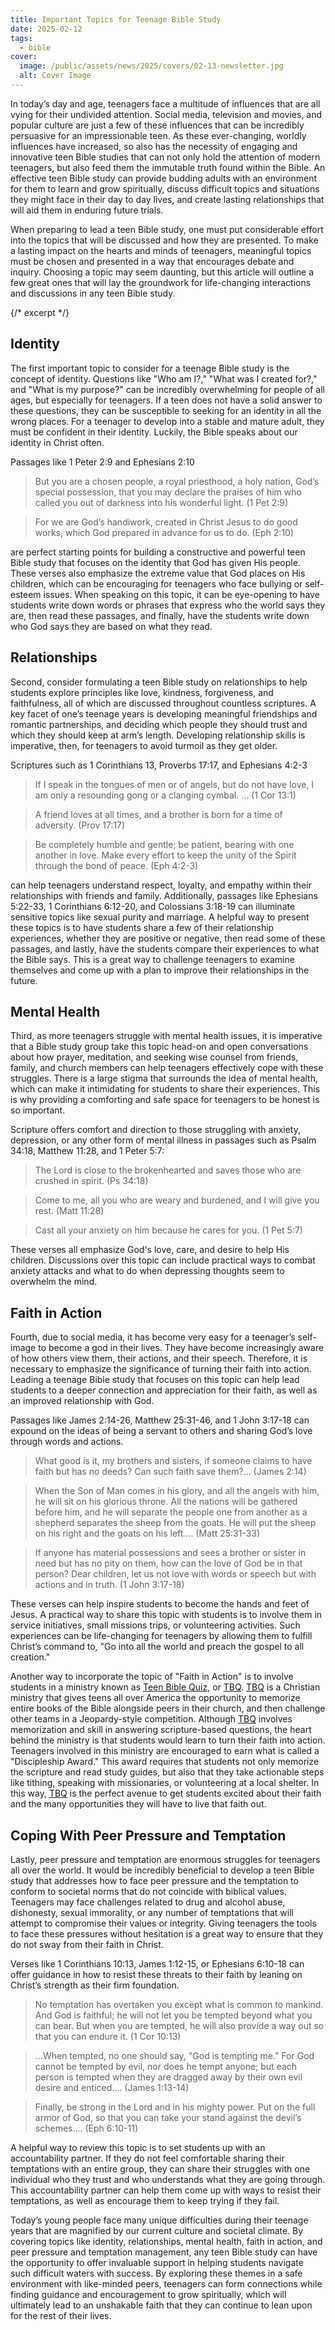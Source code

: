 ```yaml
---
title: Important Topics for Teenage Bible Study
date: 2025-02-12
tags:
  - bible
cover:
  image: /public/assets/news/2025/covers/02-13-newsletter.jpg
  alt: Cover Image
---
```


In today’s day and age, teenagers face a multitude of influences that are all vying for their undivided attention. Social media, television and movies, and popular culture are just a few of these influences that can be incredibly persuasive for an impressionable teen. As these ever-changing, worldly influences have increased, so also has the necessity of engaging and innovative teen Bible studies that can not only hold the attention of modern teenagers, but also feed them the immutable truth found within the Bible. An effective teen Bible study can provide budding adults with an environment for them to learn and grow spiritually, discuss difficult topics and situations they might face in their day to day lives, and create lasting relationships that will aid them in enduring future trials.

When preparing to lead a teen Bible study, one must put considerable effort into the topics that will be discussed and how they are presented. To make a lasting impact on the hearts and minds of teenagers, meaningful topics must be chosen and presented in a way that encourages debate and inquiry. Choosing a topic may seem daunting, but this article will outline a few great ones that will lay the groundwork for life-changing interactions and discussions in any teen Bible study.

{/* excerpt */}

## Identity

The first important topic to consider for a teenage Bible study is the concept of identity. Questions like "Who am I?," "What was I created for?," and "What is my purpose?" can be incredibly overwhelming for people of all ages, but especially for teenagers. If a teen does not have a solid answer to these questions, they can be susceptible to seeking for an identity in all the wrong places. For a teenager to develop into a stable and mature adult, they must be confident in their identity. Luckily, the Bible speaks about our identity in Christ often.

Passages like 1 Peter 2:9 and Ephesians 2:10

> But you are a chosen people, a royal priesthood, a holy nation, God’s special possession, that you may declare the praises of him who called you out of darkness into his wonderful light. (1 Pet 2:9)

> For we are God’s handiwork, created in Christ Jesus to do good works, which God prepared in advance for us to do. (Eph 2:10)

are perfect starting points for building a constructive and powerful teen Bible study that focuses on the identity that God has given His people. These verses also emphasize the extreme value that God places on His children, which can be encouraging for teenagers who face bullying or self-esteem issues. When speaking on this topic, it can be eye-opening to have students write down words or phrases that express who the world says they are, then read these passages, and finally, have the students write down who God says they are based on what they read.

## Relationships

Second, consider formulating a teen Bible study on relationships to help students explore principles like love, kindness, forgiveness, and faithfulness, all of which are discussed throughout countless scriptures. A key facet of one’s teenage years is developing meaningful friendships and romantic partnerships, and deciding which people they should trust and which they should keep at arm’s length. Developing relationship skills is imperative, then, for teenagers to avoid turmoil as they get older.

Scriptures such as 1 Corinthians 13, Proverbs 17:17, and Ephesians 4:2-3

> If I speak in the tongues of men or of angels, but do not have love, I am only a resounding gong or a clanging cymbal. ... (1 Cor 13:1)

> A friend loves at all times, and a brother is born for a time of adversity. (Prov 17:17)

> Be completely humble and gentle; be patient, bearing with one another in love. Make every effort to keep the unity of the Spirit through the bond of peace. (Eph 4:2-3)

can help teenagers understand respect, loyalty, and empathy within their relationships with friends and family. Additionally, passages like Ephesians 5:22-33, 1 Corinthians 6:12-20, and Colossians 3:18-19 can illuminate sensitive topics like sexual purity and marriage. A helpful way to present these topics is to have students share a few of their relationship experiences, whether they are positive or negative, then read some of these passages, and lastly, have the students compare their experiences to what the Bible says. This is a great way to challenge teenagers to examine themselves and come up with a plan to improve their relationships in the future.

## Mental Health

Third, as more teenagers struggle with mental health issues, it is imperative that a Bible study group take this topic head-on and open conversations about how prayer, meditation, and seeking wise counsel from friends, family, and church members can help teenagers effectively cope with these struggles. There is a large stigma that surrounds the idea of mental health, which can make it intimidating for students to share their experiences. This is why providing a comforting and safe space for teenagers to be honest is so important.

Scripture offers comfort and direction to those struggling with anxiety, depression, or any other form of mental illness in passages such as Psalm 34:18, Matthew 11:28, and 1 Peter 5:7:

> The Lord is close to the brokenhearted and saves those who are crushed in spirit. (Ps 34:18)

> Come to me, all you who are weary and burdened, and I will give you rest. (Matt 11:28)

> Cast all your anxiety on him because he cares for you. (1 Pet 5:7)

These verses all emphasize God's love, care, and desire to help His children. Discussions over this topic can include practical ways to combat anxiety attacks and what to do when depressing thoughts seem to overwhelm the mind.

## Faith in Action

Fourth, due to social media, it has become very easy for a teenager’s self-image to become a god in their lives. They have become increasingly aware of how others view them, their actions, and their speech. Therefore, it is necessary to emphasize the significance of turning their faith into action. Leading a teenage Bible study that focuses on this topic can help lead students to a deeper connection and appreciation for their faith, as well as an improved relationship with God.

Passages like James 2:14-26, Matthew 25:31-46, and 1 John 3:17-18 can expound on the ideas of being a servant to others and sharing God’s love through words and actions.

> What good is it, my brothers and sisters, if someone claims to have faith but has no deeds? Can such faith save them?... (James 2:14)

> When the Son of Man comes in his glory, and all the angels with him, he will sit on his glorious throne. All the nations will be gathered before him, and he will separate the people one from another as a shepherd separates the sheep from the goats. He will put the sheep on his right and the goats on his left.... (Matt 25:31-33)

> If anyone has material possessions and sees a brother or sister in need but has no pity on them, how can the love of God be in that person? Dear children, let us not love with words or speech but with actions and in truth. (1 John 3:17-18)

These verses can help inspire students to become the hands and feet of Jesus. A practical way to share this topic with students is to involve them in service initiatives, small missions trips, or volunteering activities. Such experiences can be life-changing for teenagers by allowing them to fulfill Christ’s command to, "Go into all the world and preach the gospel to all creation."

Another way to incorporate the topic of "Faith in Action" is to involve students in a ministry known as [Teen Bible Quiz](https://www.biblequiz), or [TBQ](https://www.biblequiz.com). [TBQ](https://www.biblequiz.com) is a Christian ministry that gives teens all over America the opportunity to memorize entire books of the Bible alongside peers in their church, and then challenge other teams in a Jeopardy-style competition. Although [TBQ](https://www.biblequiz.com) involves memorization and skill in answering scripture-based questions, the heart behind the ministry is that students would learn to turn their faith into action. Teenagers involved in this ministry are encouraged to earn what is called a "Discipleship Award." This award requires that students not only memorize the scripture and read study guides, but also that they take actionable steps like tithing, speaking with missionaries, or volunteering at a local shelter. In this way, [TBQ](https://www.biblequiz.com) is the perfect avenue to get students excited about their faith and the many opportunities they will have to live that faith out.

## Coping With Peer Pressure and Temptation

Lastly, peer pressure and temptation are enormous struggles for teenagers all over the world. It would be incredibly beneficial to develop a teen Bible study that addresses how to face peer pressure and the temptation to conform to societal norms that do not coincide with biblical values. Teenagers may face challenges related to drug and alcohol abuse, dishonesty, sexual immorality, or any number of temptations that will attempt to compromise their values or integrity. Giving teenagers the tools to face these pressures without hesitation is a great way to ensure that they do not sway from their faith in Christ.

Verses like 1 Corinthians 10:13, James 1:12-15, or Ephesians 6:10-18 can offer guidance in how to resist these threats to their faith by leaning on Christ’s strength as their firm foundation.

> No temptation has overtaken you except what is common to mankind. And God is faithful; he will not let you be tempted beyond what you can bear. But when you are tempted, he will also provide a way out so that you can endure it. (1 Cor 10:13)

> ...When tempted, no one should say, "God is tempting me." For God cannot be tempted by evil, nor does he tempt anyone; but each person is tempted when they are dragged away by their own evil desire and enticed.... (James 1:13-14)

> Finally, be strong in the Lord and in his mighty power. Put on the full armor of God, so that you can take your stand against the devil’s schemes.... (Eph 6:10-11)

A helpful way to review this topic is to set students up with an accountability partner. If they do not feel comfortable sharing their temptations with an entire group, they can share their struggles with one individual who they trust and who understands what they are going through. This accountability partner can help them come up with ways to resist their temptations, as well as encourage them to keep trying if they fail.

Today’s young people face many unique difficulties during their teenage years that are magnified by our current culture and societal climate. By covering topics like identity, relationships, mental health, faith in action, and peer pressure and temptation management, any teen Bible study can have the opportunity to offer invaluable support in helping students navigate such difficult waters with success. By exploring these themes in a safe environment with like-minded peers, teenagers can form connections while finding guidance and encouragement to grow spiritually, which will ultimately lead to an unshakable faith that they can continue to lean upon for the rest of their lives.
